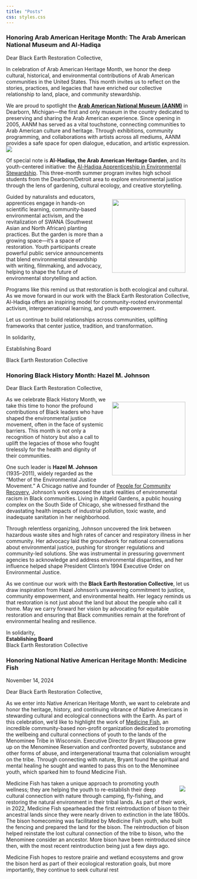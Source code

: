 ```yaml
---
title: "Posts"
css: styles.css
---
```


### Honoring Arab American Heritage Month: The Arab American National Museum and Al-Hadiqa

Dear Black Earth Restoration Collective,

In celebration of Arab American Heritage Month, we honor the deep cultural, historical, and environmental contributions of Arab American communities in the United States. This month invites us to reflect on the stories, practices, and legacies that have enriched our collective relationship to land, place, and community stewardship.

We are proud to spotlight the [**Arab American National Museum (AANM)**](https://arabamericanmuseum.org/) in Dearborn, Michigan—the first and only museum in the country dedicated to preserving and sharing the Arab American experience. Since opening in 2005, AANM has served as a vital touchstone, connecting communities to Arab American culture and heritage. Through exhibitions, community programming, and collaborations with artists across all mediums, AANM provides a safe space for open dialogue, education, and artistic expression.![](images/ArabAmericanMuseum.png)

Of special note is **Al-Hadiqa, the Arab American Heritage Garden**, and its youth-centered initiative: the [Al-Hadiqa Apprenticeship in Environmental Stewardship](https://arabamericanmuseum.org/event/al-hadiqa-apprenticeship-in-environmental-stewardship/). This three-month summer program invites high school students from the Dearborn/Detroit area to explore environmental justice through the lens of gardening, cultural ecology, and creative storytelling.

![](images/HeritageGarden.png){style="float: right; margin: 15px 15px 15px 15px;" width="200"}

Guided by naturalists and educators, apprentices engage in hands-on scientific learning, community-based environmental activism, and the revitalization of SWANA (Southwest Asian and North African) planting practices. But the garden is more than a growing space—it’s a space of restoration. Youth participants create powerful public service announcements that blend environmental stewardship with writing, filmmaking, and advocacy, helping to shape the future of environmental storytelling and action.

Programs like this remind us that restoration is both ecological and cultural. As we move forward in our work with the Black Earth Restoration Collective, Al-Hadiqa offers an inspiring model for community-rooted environmental activism, intergenerational learning, and youth empowerment.

Let us continue to build relationships across communities, uplifting frameworks that center justice, tradition, and transformation.

In solidarity,

Establishing Board

Black Earth Restoration Collective

### Honoring Black History Month: Hazel M. Johnson

Dear Black Earth Restoration Collective,

![](images/HazelJohnson.png){style="float: right; margin: 15px 15px 15px 15px;" width="200"}

As we celebrate Black History Month, we take this time to honor the profound contributions of Black leaders who have shaped the environmental justice movement, often in the face of systemic barriers. This month is not only a recognition of history but also a call to uplift the legacies of those who fought tirelessly for the health and dignity of their communities.

One such leader is **Hazel M. Johnson** (1935–2011), widely regarded as the “Mother of the Environmental Justice Movement.” A Chicago native and founder of [People for Community Recovery](https://www.peopleforcommunityrecovery.org/our-story/mission-and-people), Johnson’s work exposed the stark realities of environmental racism in Black communities. Living in Altgeld Gardens, a public housing complex on the South Side of Chicago, she witnessed firsthand the devastating health impacts of industrial pollution, toxic waste, and inadequate sanitation in her neighborhood.

Through relentless organizing, Johnson uncovered the link between hazardous waste sites and high rates of cancer and respiratory illness in her community. Her advocacy laid the groundwork for national conversations about environmental justice, pushing for stronger regulations and community-led solutions. She was instrumental in pressuring government agencies to acknowledge and address environmental disparities, and her influence helped shape President Clinton’s 1994 Executive Order on Environmental Justice.

As we continue our work with the **Black Earth Restoration Collective**, let us draw inspiration from Hazel Johnson’s unwavering commitment to justice, community empowerment, and environmental health. Her legacy reminds us that restoration is not just about the land but about the people who call it home. May we carry forward her vision by advocating for equitable restoration and ensuring that Black communities remain at the forefront of environmental healing and resilience.

In solidarity,\
**Establishing Board\
**Black Earth Restoration Collective

### Honoring National Native American Heritage Month: Medicine Fish

November 14, 2024

Dear Black Earth Restoration Collective,

As we enter into Native American Heritage Month, we want to celebrate and honor the heritage, history, and continuing vibrance of Native Americans in stewarding cultural and ecological connections with the Earth. As part of this celebration, we’d like to highlight the work of [Medicine Fish](https://www.medicinefish.org/), an incredible community-based non-profit organization dedicated to promoting the wellbeing and cultural connections of youth to the lands of the Menominee Tribe in Wisconsin. Executive Director Bryant Waupoose grew up on the Menominee Reservation and confronted poverty, substance and other forms of abuse, and intergenerational trauma that colonialism wrought on the tribe. Through connecting with nature, Bryant found the spiritual and mental healing he sought and wanted to pass this on to the Menominee youth, which sparked him to found Medicine Fish.

![](images/medicinefish.png){style="float: right; margin: 15px 15px 15px 15px;"}

Medicine Fish has taken a unique approach to promoting youth wellness; they are helping the youth to re-establish their deep cultural connection with nature through camping, fly-fishing, and restoring the natural environment in their tribal lands. As part of their work, in 2022, Medicine Fish spearheaded the first reintroduction of bison to their ancestral lands since they were nearly driven to extinction in the late 1800s. The bison homecoming was facilitated by Medicine Fish youth, who built the fencing and prepared the land for the bison. The reintroduction of bison helped reinstate the lost cultural connection of the tribe to bison, who the Menominee consider an ancestor. More bison have been reintroduced since then, with the most recent reintroduction being just a few days ago.

Medicine Fish hopes to restore prairie and wetland ecosystems and grow the bison herd as part of their ecological restoration goals, but more importantly, they continue to seek cultural rest